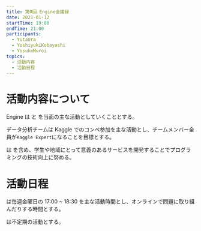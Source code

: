 ```yaml
---
title: 第0回 Engine会議録
date: 2021-01-12
startTime: 19:00
endTime: 21:00
participants:
  - YutaUra
  - YoshiyukiKobayashi
  - YosukeMuroi
topics:
  - 活動内容
  - 活動日程
---
```


# 活動内容について

Engine は <team name="DataAnalitics"/> と <team name="Web"/> を当面の主な活動としていくこととする。

データ分析チームは Kaggle でのコンペ参加を主な活動とし、チームメンバー全員が`Kaggle Expert`になることを目標とする。

<team name="Web" /> は <portfolio name="ycu-schedule" /> を含め、学生や地域にとって意義のあるサービスを開発することでプログラミングの技術向上に努める。

# 活動日程

<team name="DataAnalitics" /> は毎週金曜日の 17:00 ~ 18:30 を主な活動時間とし、オンラインで問題に取り組んだりする時間とする。

<team name="Web" /> は不定期の活動とする。
